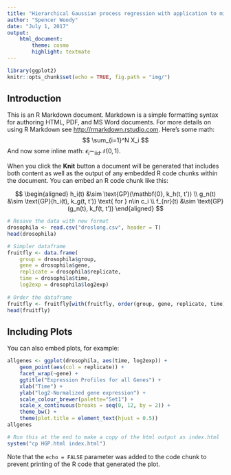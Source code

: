 ```yaml
---
title: "Hierarchical Gaussian process regression with application to microarray data"
author: "Spencer Woody"
date: "July 1, 2017"
output: 
    html_document:
        theme: cosmo
        highlight: textmate
---
```


```r
library(ggplot2)
knitr::opts_chunk$set(echo = TRUE, fig.path = "img/")
```

## Introduction

This is an R Markdown document. Markdown is a simple formatting syntax for authoring HTML, PDF, and MS Word documents. For more details on using R Markdown see <http://rmarkdown.rstudio.com>. Here's some math: $$ \sum_{i=1}^N X_i $$ And now some inline math: $\epsilon_i  \sim_{\text{iid}} \mathcal{N}(0, 1)$.
 
When you click the **Knit** button a document will be generated that includes both content as well as the output of any embedded R code chunks within the document. You can embed an R code chunk like this:

$$ 	\begin{aligned} h_i(t) &\sim \text{GP}(\mathbf{0}, k_h(t, t')) \\
	g_n(t) &\sim \text{GP}(h_i(t), k_g(t, t')) \text{ for } n\in c_i \\
	f_{nr}(t) &\sim \text{GP}(g_n(t), k_f(t, t')) \end{aligned} $$


```r
# Resave the data with new format
drosophila <- read.csv("droslong.csv", header = T)
head(drosophila)

# Simpler dataframe
fruitfly <- data.frame(
	group = drosophila$group, 
	gene = drosophila$gene,
	replicate = drosophila$replicate, 
	time = drosophila$time,
	log2exp = drosophila$log2exp)
	
# Order the dataframe
fruitfly <- fruitfly[with(fruitfly, order(group, gene, replicate, time)), ]
head(fruitfly)
```

## Including Plots

You can also embed plots, for example:

```r
allgenes <- ggplot(drosophila, aes(time, log2exp)) +
    geom_point(aes(col = replicate)) +
    facet_wrap(~gene) +
    ggtitle("Expression Profiles for all Genes") +
    xlab("Time") +
    ylab("log2-Normalized gene expression") + 
    scale_colour_brewer(palette="Set1") +
    scale_x_continuous(breaks = seq(0, 12, by = 2)) +
    theme_bw() +
    theme(plot.title = element_text(hjust = 0.5))
allgenes
```

```r
# Run this at the end to make a copy of the html output as index.html
system("cp HGP.html index.html")
```


Note that the `echo = FALSE` parameter was added to the code chunk to prevent printing of the R code that generated the plot.

